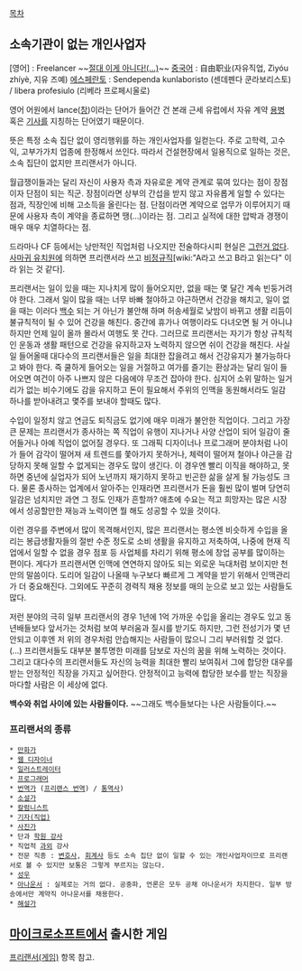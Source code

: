 [[목차]]

== 소속기관이 없는 개인사업자 ==
[영어] : Freelancer ~~[[B-1 랜서|절대 이게 아니다!(...)]]~~
[[중국어]] : 自由职业(자유직업, Zìyóu zhíyè, 지유 즈예)
[[에스페란토]] : Sendependa kunlaboristo (센데펜다 쿤라보리스토) / libera profesiulo (리베라 프로페시울로)

영어 어원에서 lance([[창]])이라는 단어가 들어간 건 본래 근세 유럽에서 자유 계약 [[용병]] 혹은 [[기사]]를 지칭하는 단어였기 때문이다.

뜻은 특정 소속 집단 없이 영리행위를 하는 개인사업자를 일컫는다. 주로 고학력, 고수익, 고부가가치 업종에 한정해서 쓰인다.
따라서 건설현장에서 일용직으로 일하는 것은, 소속 집단이 없지만  프리랜서가 아니다. 

월급쟁이들과는 달리 자신이 사용자 측과 자유로운 계약 관계로 묶여 있다는 점이 장점이자 단점이 되는 직군. 장점이라면 상부의 간섭을 받지 않고 자유롭게 일할 수 있다는 점과, 직장인에 비해 고소득을 올린다는 점. 단점이라면 계약으로 업무가 이루어지기 때문에 사용자 측이 계약을 종료하면 땡(...)이라는 점. 그리고 실적에 대한 압박과 경쟁이 매우 매우 치열하다는 점.

드라마나 CF 등에서는 낭만적인 직업처럼 나오지만 전술하다시피 현실은 [[그런거 없다]]. [[사마귀 유치원]]에 의하면 프리랜서라 쓰고 [[비정규직]][wiki:"A라고 쓰고 B라고 읽는다" 이라 읽는 것 같다].

프리랜서는 일이 있을 때는 지나치게 많이 들어오지만, 없을 때는 몇 달간 계속 빈둥거려야 한다. 그래서 일이 많을 때는 너무 바빠 철야하고 야근하면서 건강을 해치고, 일이 없을 때는 이러다 [[백수]] 되는 거 아닌가 불안해 하며 허송세월로 낮밤이 바뀌고 생활 리듬이 불규칙적이 될 수 있어 건강을 해친다. 중간에 휴가나 여행이라도 다녀오면 될 거 아니냐 하지만 언제 일이 올까 몰라서 여행도 못 간다. 그러므로 프리랜서는 자기가 항상 규칙적인 운동과 생활 패턴으로 건강을 유지하고자 노력하지 않으면 쉬이 건강을 해친다. 사실 일 들어올때 대다수의 프리랜서들은 일을 최대한 잡을려고 해서 건강유지가 불가능하다고 봐야 한다. 즉 쿨하게 들어오는 일을 거절하고 여가를 즐기는 환상과는 달리 일이 들어오면 여건이 아주 나쁘지 않은 다음에야 무조건 잡아야 한다. 심지어 소위 말하는 일거리가 없는 비수기에도 감을 유지하고 돈이 필요해서 주위의 인맥을 동원해서라도 일감 하나를 받아내려고 몇주를 보내야 할때도 많다.

수입이 일정치 않고 연금도 퇴직금도 없기에 매우 미래가 불안한 직업이다. 그리고 가장 큰 문제는 프리랜서가 종사하는 쪽 직업이 유행이 지나거나 사양 산업이 되어 일감이 줄어들거나 아예 직업이 없어질 경우다. 또 그래픽 디자이너나 프로그래머 분야처럼 나이가 들어 감각이 떨어져 새 트렌드를 쫓아가지 못하거나, 체력이 떨어져 철야나 야근을 감당하지 못해 일할 수 없게되는 경우도 많이 생긴다. 이 경우엔 빨리 이직을 해야하고, 못하면 중년에 실업자가 되어 노년까지 재기하지 못하고 빈곤한 삶을 살게 될 가능성도 크다. 물론 종사하는 업계에서 알아주는 인재라면 프리랜서가 돈을 훨씬 많이 벌며 당연히 일감은 넘치지만 과연 그 정도 인재가 흔할까? 애초에 수요는 적고 희망자는 많은 시장에서 성공할만한 재능과 노력이면 뭘 해도 성공할 수 있을 것이다.

이런 경우를 주변에서 많이 목격해서인지, 많은 프리랜서는 평소엔 비슷하게 수입을 올리는 봉급생활자들의 절반 수준 정도로 소비 생활을 유지하고 저축하여, 나중에 현재 직업에서 일할 수 없을 경우 점포 등 사업체를 차리기 위해 평소에 창업 공부를 많이하는 편이다. 게다가 프리랜서면 인맥에 연연하지 않아도 되는 외로운 늑대처럼 보이지만 천만의 말씀이다. 도리어 일감이 나올때 누구보다 빠르게 그 계약을 받기 위해서 인맥관리가 더 중요해진다. 그외에도 꾸준히 경력직 채용 정보를 매의 눈으로 보고 있는 사람들도 많다.

저런 분야의 극히 일부 프리랜서의 경우 1년에 1억 가까운 수입을 올리는 경우도 있고 동년배들보다 앞서가는 것처럼 보여 부러움과 질시를 받기도 하지만, 그런 전성기가 몇 년 안되고 이후엔 저 위의 경우처럼 안습해지는 사람들이 많으니 그리 부러워할 것 없다.(...) 프리랜서들도 대부분 불투명한 미래를 담보로 자신의 꿈을 위해 노력하는 것이다. 그리고 대다수의 프리랜서들도 자신의 능력을 최대한 빨리 보여줘서 그에 합당한 대우를 받는 안정적인 직장을 가지고 싶어한다. 안정적이고 능력에 합당한 보수를 받는 직장을 마다할 사람은 이 세상에 없다.

'''백수와 취업 사이에 있는 사람들이다.''' ~~그래도 백수들보다는 나은 사람들이다.~~

=== 프리랜서의 종류 ===
 * [[만화가]]
 * [[웹 디자이너]]
 * [[일러스트레이터]]
 * [[프로그래머]]
 * [[번역가]] ([[프리랜스 번역]]) / [[통역]]사)
 * [[소설가]]
 * [[칼럼니스트]]
 * [[기자(직업)]]
 * [[사진가]]
 * 단과 [[학원 강사]]
 * 직업적 [[과외]] 강사
 * 전문 직종 : [[변호사]], [[회계사]] 등도 소속 집단 없이 일할 수 있는 개인사업자이므로 프리랜서로 볼 수 있지만 보통은 그렇게 부르지는 않는다.
 * [[성우]]
 * [[아나운서]] : 실제로는 거의 없다. 공중파, 언론은 모두 공채 아나운서가 차지한다. 일부 방송에서만 계약직 아나운서를 채용한다.
 * [[해설가]]

== [[마이크로소프트]]에서 출시한 게임 ==
[[프리랜서(게임)]] 항목 참고.
